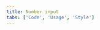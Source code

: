 ```yaml
---
title: Number input
tabs: ['Code', 'Usage', 'Style']
---
```


<ComponentCode
    name="Number input"
    component="number-input"
    variation="number-input"
    hasReactVersion
    hasLightVersion
    hasVueVersion="numberinput--default"
    codepen="zXqBMy"
    >
</ComponentCode>
<ComponentCode
    name="Number input mobile"
    component="number-input"
    variation="number-input--mobile"
    hasReactVersion
    hasLightVersion
    codepen="gyrMqw"
    >
</ComponentCode>
<ComponentDocs component="number-input" ></ComponentDocs>
